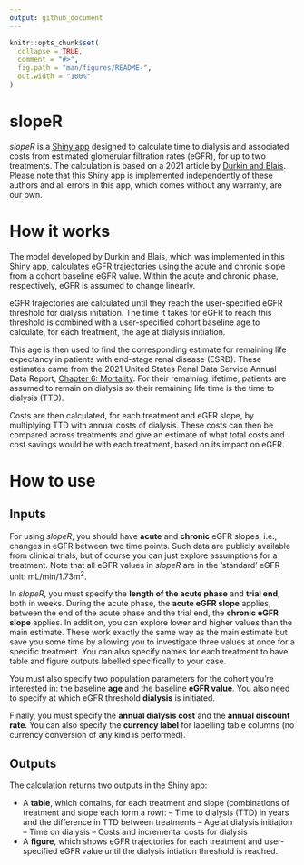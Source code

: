```yaml
---
output: github_document
---
```


<!-- README.md is generated from README.Rmd. Please edit that file -->

```r
knitr::opts_chunk$set(
  collapse = TRUE,
  comment = "#>",
  fig.path = "man/figures/README-",
  out.width = "100%"
)
```

# slopeR

*slopeR* is a [Shiny app](http://cloud.covalence-research.com/sloper/) designed to calculate time to dialysis and associated costs from estimated glomerular filtration rates (eGFR), for up to two treatments. The calculation is based on a 2021 article by [Durkin and Blais](https://pubmed.ncbi.nlm.nih.gov/33340064/). Please note that this Shiny app is implemented independently of these authors and all errors in this app, which comes without any warranty, are our own.

# How it works

The model developed by Durkin and Blais, which was implemented in this Shiny app, calculates eGFR trajectories using the acute and chronic slope from a cohort baseline eGFR value. Within the acute and chronic phase, respectively, eGFR is assumed to change linearly.

eGFR trajectories are calculated until they reach the user-specified eGFR threshold for dialysis initiation. The time it takes for eGFR to reach this threshold is combined with a user-specified cohort baseline age to calculate, for each treatment, the age at dialysis initiation.

This age is then used to find the corresponding estimate for remaining life expectancy in patients with end-stage renal disease (ESRD). These estimates came from the 2021 United States Renal Data Service Annual Data Report, [Chapter 6: Mortality](https://adr.usrds.org/2021/end-stage-renal-disease/6-mortality). For their remaining lifetime, patients are assumed to remain on dialysis so their remaining life time is the time to dialysis (TTD).

Costs are then calculated, for each treatment and eGFR slope, by multiplying TTD with annual costs of dialysis. These costs can then be compared across treatments and give an estimate of what total costs and cost savings would be with each treatment, based on its impact on eGFR.

# How to use

## Inputs

For using *slopeR*, you should have **acute** and **chronic** eGFR slopes, i.e., changes in eGFR between two time points. Such data are publicly available from clinical trials, but of course you can just explore assumptions for a treatment. Note that all eGFR values in *slopeR* are in the 'standard' eGFR unit: mL/min/1.73m<sup>2</sup>.

In *slopeR*, you must specify the **length of the acute phase** and **trial end**, both in weeks. During the acute phase, the **acute eGFR slope** applies, between the end of the acute phase and the trial end, the **chronic eGFR slope** applies. In addition, you can explore lower and higher values than the main estimate. These work exactly the same way as the main estimate but save you some time by allowing you to investigate three values at once for a specific treatment. You can also specify names for each treatment to have table and figure outputs labelled specifically to your case. 

You must also specify two population parameters for the cohort you're interested in: the baseline **age** and the baseline **eGFR value**. You also need to specify at which eGFR threshold **dialysis** is initiated.

Finally, you must specify the **annual dialysis cost** and the **annual discount rate**. You can also specify the **currency label** for labelling table columns (no currency conversion of any kind is performed).

## Outputs

The calculation returns two outputs in the Shiny app:

- A **table**, which contains, for each treatment and slope (combinations of treatment and slope each form a row):
-- Time to dialysis (TTD) in years and the difference in TTD between treatments
-- Age at dialysis initiation
-- Time on dialysis
-- Costs and incremental costs for dialysis
- A **figure**, which shows eGFR trajectories for each treatment and user-specified eGFR value until the dialysis intiation threshold is reached.